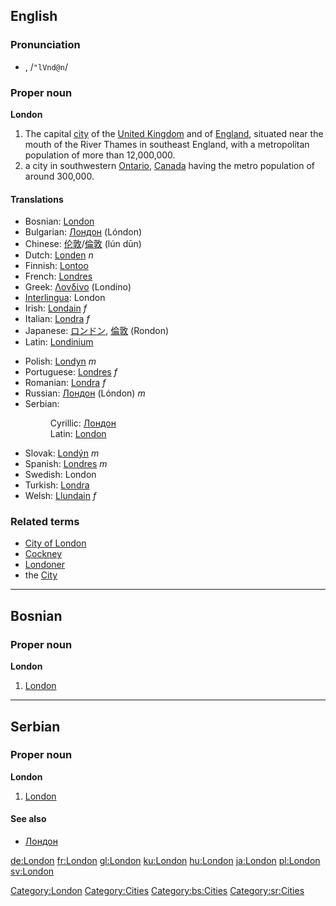 ==English==

{{rank|wild|front|France|577|London|save|length|play}}

{{wikipedia}}
===Pronunciation===
*{{IPAchar|lŭn'dən, /ˈlʌndən/}}, /<tt>"lVnd@n</tt>/

===Proper noun===
'''London'''

# The capital [[city]] of the [[United Kingdom]] and of [[England]], situated near the mouth of the River Thames in southeast England, with a metropolitan population of more than 12,000,000.
# a city in southwestern [[Ontario]], [[Canada]] having the metro population of around 300,000.

====Translations====
{{top}}
*Bosnian: [[London#Bosnian|London]] {{m}}
*Bulgarian: [[Лондон]] (Lóndon)
*Chinese: [[伦敦]]/[[倫敦]] (lún dūn)
*Dutch: [[Londen]] ''n''
*Finnish: [[Lontoo]]
*French: [[Londres]]
*Greek: [[Λονδίνο]] (Londíno)
*[[Interlingua]]: London
*Irish: [[Londain]] ''f''
*Italian: [[Londra]] ''f''
*Japanese: [[ロンドン]], [[倫敦]] (Rondon)
*Latin: [[Londinium]]
{{mid}}
*Polish: [[Londyn]] ''m''
*Portuguese: [[Londres]] ''f''
*Romanian: [[Londra]] ''f''
*Russian: [[Лондон]] (Lóndon) ''m''
*Serbian:
*:Cyrillic: [[Лондон#Serbian|Лондон]] {{m}}
*:Latin: [[London#Serbian|London]] {{m}}
*Slovak: [[Londýn]] ''m''
*Spanish: [[Londres]] ''m''
*Swedish: London
*Turkish: [[Londra]]
*Welsh: [[Llundain]] ''f''
{{bottom}}

<!--===Adjective=== a noun used as a qualifier is not an adjective
'''London''' (''no [[comparative]] or [[superlative]] forms'')

# Of, from, or pertaining to London

====Translations====
*Dutch: [[Londens]], [[Londense]]
*Finnish: [[lontoolainen]]
*French: [[londinien]] ''m'', londinienne ''f'', de Londres
*Italian: [[londinese]] ''m and f'', di Londra
*Polish: [[londyński]] ''m''
*Slovak: [[londýnsky]] ''m'', [[londýnska]] ''f'', [[londýnske]] ''n''
-->

===Related terms===
*[[City of London]]
*[[Cockney]]
*[[Londoner]]
*the [[City]]

[[Category:London]]
[[Category:Cities]]

----

==Bosnian==
===Proper noun===
'''London''' {{m}}
#[[London#English|London]]
[[Category:bs:Cities]]

----

==Serbian==
===Proper noun===
'''London''' {{m}}
#[[London#English|London]]
====See also====
*[[Лондон#Serbian|Лондон]]
[[Category:sr:Cities]]

[[de:London]]
[[fr:London]]
[[gl:London]]
[[ku:London]]
[[hu:London]]
[[ja:London]]
[[pl:London]]
[[sv:London]]